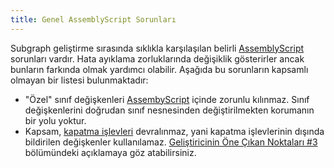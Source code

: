 ```yaml
---
title: Genel AssemblyScript Sorunları
---
```


Subgraph geliştirme sırasında sıklıkla karşılaşılan belirli [AssemblyScript](https://github.com/AssemblyScript/assemblyscript) sorunları vardır. Hata ayıklama zorluklarında değişiklik gösterirler ancak bunların farkında olmak yardımcı olabilir. Aşağıda bu sorunların kapsamlı olmayan bir listesi bulunmaktadır:

- "Özel" sınıf değişkenleri [AssembyScript](https://www.assemblyscript.org/status.html#language-features) içinde zorunlu kılınmaz. Sınıf değişkenlerini doğrudan sınıf nesnesinden değiştirilmekten korumanın bir yolu yoktur.
- Kapsam, [kapatma işlevleri](https://www.assemblyscript.org/status.html#on-closes) devralınmaz, yani kapatma işlevlerinin dışında bildirilen değişkenler kullanılamaz. [Geliştiricinin Öne Çıkan Noktaları #3](https://www.youtube.com/watch?v=1-8AW-lVfrA&t=3243s) bölümündeki açıklamaya göz atabilirsiniz.
